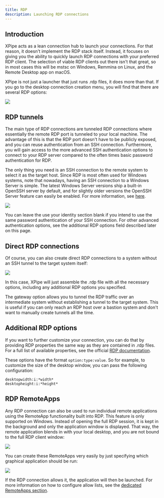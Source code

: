 ```yaml
---
title: RDP
description: Launching RDP connections
---
```


## Introduction

XPipe acts as a lean connection hub to launch your connections. For that reason, it doesn't implement the RDP stack itself. Instead, it focuses on giving you the ability to quickly launch RDP connections with your preferred RDP client. The selection of viable RDP clients out there isn't that great, so in most cases this will be mstsc on Windows, Remmina on Linux, and the Remote Desktop app on macOS.

XPipe is not just a launcher that just runs .rdp files, it does more than that. If you go to the desktop connection creation menu, you will find that there are several RDP options:

![](/images/rdp-menu.png)

## RDP tunnels

The main type of RDP connections are tunneled RDP connections where essentially the remote RDP port is tunneled to your local machine. The advantage of this is that the RDP port doesn't have to be publicly exposed, and you can reuse authentication from an SSH connection. Furthermore, you will gain access to the more advanced SSH authentication options to connect to your RDP server compared to the often times basic password authentication for RDP.

The only thing you need is an SSH connection to the remote system to select it as the target host. Since RDP is most often used for Windows systems, note that nowadays, having an SSH connection to a Windows Server is simple. The latest Windows Server versions ship a built-in OpenSSH server by default, and for slightly older versions the OpenSSH Server feature can easily be enabled. For more information, see [here](https://learn.microsoft.com/en-us/windows-server/administration/openssh/openssh_install_firstuse?tabs=gui&pivots=windows-server-2025).

![](/images/rdp-creation.png)

You can leave the use your identity section blank if you intend to use the same password authentication of your SSH connection. For other advanced authentication options, see the additional RDP options field described later on this page.

## Direct RDP connections

Of course, you can also create direct RDP connections to a system without an SSH tunnel to the target system itself:

![](/images/rdp-direct-creation.png)

In this case, XPipe will just assemble the .rdp file with all the necessary options, including any additional RDP options you specified.

The gateway option allows you to tunnel the RDP traffic over an intermediate system without establishing a tunnel to the target system. This is useful if you can only reach an RDP host over a bastion system and don't want to manually create tunnels all the time.

## Additional RDP options

If you want to further customize your connection, you can do that by providing RDP properties the same way as they are contained in .rdp files. For a full list of available properties, see the official [RDP documentation](https://learn.microsoft.com/en-us/windows-server/remote/remote-desktop-services/clients/rdp-files).

These options have the format `option:type:value`. So for example, to customize the size of the desktop window, you can pass the following configuration:
```
desktopwidth:i:*width*
desktopheight:i:*height*
```

## RDP RemoteApps

Any RDP connection can also be used to run individual remote applications using the RemoteApp functionality built into RDP. This feature is only supported on Windows. Instead of opening the full RDP session, it is kept in the background and only the application window is displayed. That way, the remote application blends in with your local desktop, and you are not bound to the full RDP client window:

![](/images/desktop-explorer.png)

You can create these RemoteApps very easily by just specifying which graphical application should be run:

![](/images/desktop-app-creation.png)

If the RDP connection allows it, the application will then be launched. For more information on how to configure allow lists, see the [dedicated RemoteApps section](/guide/desktop-applications#rdp-remoteapps).

